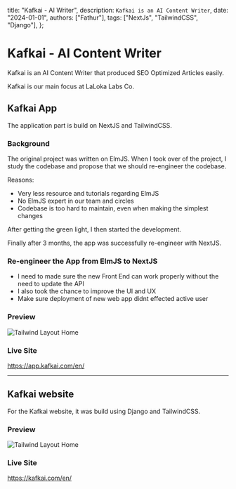   title: "Kafkai - AI Writer",
  description: `Kafkai is an AI Content Writer`,
  date: "2024-01-01",
  authors: ["Fathur"],
  tags: ["NextJs", "TailwindCSS", "Django"],
};

# Kafkai - AI Content Writer

Kafkai is an AI Content Writer that produced SEO Optimized Articles easily. 

Kafkai is our main focus at LaLoka Labs Co.

## Kafkai App

The application part is build on NextJS and TailwindCSS.

### Background

The original project was written on ElmJS. When I took over of the project, I study the codebase and propose that we should re-engineer the codebase.

Reasons:

- Very less resource and tutorials regarding ElmJS
- No ElmJS expert in our team and circles
- Codebase is too hard to maintain, even when making the simplest changes

After getting the green light, I then started the development.

Finally after 3 months, the app was successfully re-engineer with NextJS.

### Re-engineer the App from ElmJS to NextJS

- I need to made sure the new Front End can work properly without the need to update the API
- I also took the chance to improve the UI and UX
- Make sure deployment of new web app didnt effected active user

### Preview

![Tailwind Layout Home](/images/kafkai-app.png)

### Live Site

https://app.kafkai.com/en/

---

## Kafkai website

For the Kafkai website, it was build using Django and TailwindCSS.

### Preview

![Tailwind Layout Home](/images/kafkai-site.png)

### Live Site

https://kafkai.com/en/
